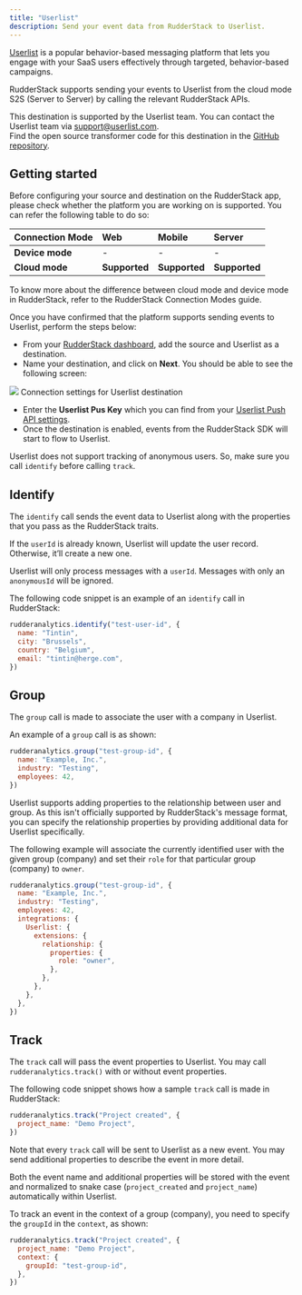 ```yaml
---
title: "Userlist"
description: Send your event data from RudderStack to Userlist.
---
```


[Userlist](https://userlist.com) is a popular behavior-based messaging platform that lets you engage with your SaaS users effectively through targeted, behavior-based campaigns.

RudderStack supports sending your events to Userlist from the cloud mode S2S (Server to Server) by calling the relevant RudderStack APIs.

<div class="successBlock">
This destination is supported by the Userlist team. You can contact the Userlist team via <a href="mailto:support@userlist.com">support@userlist.com</a>.
</div>

<div class="infoBlock">
Find the open source transformer code for this destination in the <a href="https://github.com/rudderlabs/rudder-transformer/tree/master/src/v0/destinations/userlist">GitHub repository</a>.
</div>

## Getting started

Before configuring your source and destination on the RudderStack app, please check whether the platform you are working on is supported. You can refer the following table to do so:

| **Connection Mode** | **Web**       | **Mobile**    | **Server**    |
| :------------------ | :------------ | :------------ | :------------ |
| **Device mode**     | -             | -             | -             |
| **Cloud mode**      | **Supported** | **Supported** | **Supported** |

<div class="infoBlock">
To know more about the difference between cloud mode and device mode in RudderStack, refer to the <Link to="/destinations/rudderstack-connection-modes/">RudderStack Connection Modes</Link> guide.
</div>

Once you have confirmed that the platform supports sending events to Userlist, perform the steps below:

- From your [RudderStack dashboard](https://app.rudderlabs.com/), add the source and Userlist as a destination.
- Name your destination, and click on **Next**. You should be able to see the following screen:

<img src="../../assets/userlist.png" />
<span class="imageTitle">Connection settings for Userlist destination</span>

- Enter the **Userlist Pus Key** which you can find from your [Userlist Push API settings](https://app.userlist.com/settings/push).
- Once the destination is enabled, events from the RudderStack SDK will start to flow to Userlist.

<div class="warningBlock">

Userlist does not support tracking of anonymous users. So, make sure you call `identify` before calling `track`.
</div>

## Identify

The <Link to="/event-spec/standard-events/identify">`identify`</Link> call sends the event data to Userlist along with the properties that you pass as the RudderStack traits.

If the `userId` is already known, Userlist will update the user record. Otherwise, it’ll create a new one.

<div class="warningBlock">

Userlist will only process messages with a `userId`. Messages with only an `anonymousId` will be ignored.

</div>

The following code snippet is an example of an `identify` call in RudderStack:

```javascript
rudderanalytics.identify("test-user-id", {
  name: "Tintin",
  city: "Brussels",
  country: "Belgium",
  email: "tintin@herge.com",
})
```

## Group

The <Link to="/event-spec/standard-events/group">`group`</Link> call is made to associate the user with a company in Userlist.

An example of a `group` call is as shown:

```javascript
rudderanalytics.group("test-group-id", {
  name: "Example, Inc.",
  industry: "Testing",
  employees: 42,
})
```

<div class="infoBlock">
Userlist supports adding properties to the relationship between user and group. As this isn't officially supported by RudderStack's message format, you can specify the relationship properties by providing additional data for Userlist specifically.
</div>

The following example will associate the currently identified user with the given group (company) and set their `role` for that particular group (company) to `owner`.

```javascript
rudderanalytics.group("test-group-id", {
  name: "Example, Inc.",
  industry: "Testing",
  employees: 42,
  integrations: {
    Userlist: {
      extensions: {
        relationship: {
          properties: {
            role: "owner",
          },
        },
      },
    },
  },
})
```

## Track

The <Link to="/event-spec/standard-events/track">`track`</Link> call will pass the event properties to Userlist. You may call `rudderanalytics.track()` with or without event properties.

The following code snippet shows how a sample `track` call is made in RudderStack:

```javascript
rudderanalytics.track("Project created", {
  project_name: "Demo Project",
})
```

<div class="infoBlock">

Note that every `track` call will be sent to Userlist as a new event. You may send additional properties to describe the event in more detail.

Both the event name and additional properties will be stored with the event and normalized to snake case \(`project_created` and `project_name`\) automatically within Userlist.

</div>

To track an event in the context of a group \(company\), you need to specify the `groupId` in the `context`, as shown:

```javascript
rudderanalytics.track("Project created", {
  project_name: "Demo Project",
  context: {
    groupId: "test-group-id",
  },
})
```


